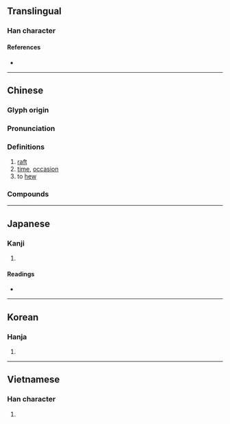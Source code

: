 {{character info}}
==Translingual==

===Han character===
{{Han char|rn=75|rad=木|as=10|sn=14|four=48911|canj=DTQM|ids=⿰木差}}

====References====
* {{Han ref|kx=0546.100|dkj=15320|dj=0934.020|hdz=21255.020|uh=69CE|ud=27086|bh=E241|bd=57921}}

----

==Chinese==
{{zh-forms}}

===Glyph origin===
{{Han etym}}

===Pronunciation===
{{zh-pron
|m=chá
|m-s=
|c=caa4
|c-t=
|g=
|h=pfs=
|j=
|md=
|mn=
|mn-t=
|w=
|x=
|mc=y
|oc=y
|ma=
|cat=n,v
}}

===Definitions===
{{zh-hanzi}}

# [[raft]]
# [[time]], [[occasion]]
# to [[hew]]

===Compounds===
{{zh-der|槎杯|槎枒|槎櫛|翻槎}}

{{zh-cat|Watercraft}}

----

==Japanese==

===Kanji===
{{ja-kanji|grade=|rs=木10}}

# {{rfdef|ja|sort=木10}}

====Readings====
* {{ja-readings
|goon=じゃ
|kanon=さ
|kun=いかだ-, き-る
}}

----

==Korean==

===Hanja===
{{ko-hanja|hangeul=[[차]], [[사]]|eumhun=|rv=cha, sa|mr=ch'a, sa|y=cha, sa}}

# {{rfdef|ko|sort=木10}}

----

==Vietnamese==

===Han character===
{{vi-readings|rs=木10|reading=xay}}

# {{rfdef|vi|sort=木10}}